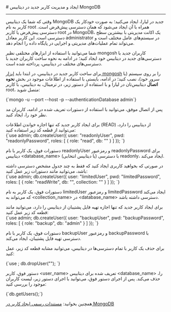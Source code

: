 

<Layout>
<Head>
<title>مستندات ایجاد و مدیریت کاربر جدید در دیتابیس MongoDB - لیارا</title>
</Head>
# ایجاد و مدیریت کاربر جدید در دیتابیس MongoDB
<hr className="mb-2" />

وقتی که شما یک دیتابیس MongoDB جدید در لیارا، ایجاد می‌کنید؛ به صورت خودکار یک کاربر به نام root همراه با آن ایجاد می‌شود که همان دسترسی پیش‌فرض است.
دسترسی پیش‌فرض یا کاربر <Important>root</Important> در MongoDB، یک اکانت مدیریتی با بیشترین سطح دسترسی است. این کاربر معادل administrator در سیستم‌های عامل مختلف است و می‌تواند تمام عملیات‌های مدیریتی و اجرایی در پایگاه داده را انجام دهد.
<div className="h-2" />

شما می‌توانید با استفاده از ابزارهای مختلفی نظیر mongosh کاربران جدید با دسترسی‌های جدید 
در دیتابیس خود ایجاد کنید؛ در ادامه به نحوه ساخت کاربران جدید با دسترسی‌های مختلف در دیتابیس، پرداخته شده است.
<div className="h-2" />

برای ساخت کاربر جدید در دیتابیس، در ابتدا باید <a href="/dbaas/mongodb/how-tos/connect-via-cli/mongosh/" className="text-[#2196f3]">ابزار mongosh</a> را بر روی سیستم (یا سرور خود)، نصب کنید؛ در ادامه، بایستی با استفاده از اطلاعات موجود در بخش **نحوه اتصال** دیتابیس‌تان در لیارا و با استفاده از دستور زیر، در ترمینال، به دیتابیس، با کاربر root، متصل شوید: 

<div className="h-4" />
    <div dir='ltr'>
    <Highlight className="bash">
        {`mongo -u <user_name> --port <port> --host <host_name> -p <password> --authenticationDatabase admin`}
    </Highlight>
    </div>
<div className="h-4" />

پس از اتصال موفق، می‌توانید با استفاده از دستورات تعریف شده در ادامه، کاربران مد نظر خود را، ایجاد کنید.

<Section id="create-readonly-user" title="ساخت کاربر با دسترسی Read-Only " />
برای ایجاد کاربر جدید که تنها اجازه خواندن اطلاعات (READ) از دیتابیس را دارد، 
می‌توانید از قطعه کد زیر استفاده کنید:

<div className="h-4" />
    <div dir='ltr'>
    <Highlight className="mongodb">
        {`use admin;
db.createUser({
  user: "readonlyUser",
  pwd: "readonlyPassword",
  roles: [
    { role: "read", db: "<database_name>" }
  ]
});
`}
    </Highlight>
    </div>
<div className="h-4" />

دستورات فوق، یک کاربر با نام <Important>readonlyUser</Important> و رمزعبور <Important>readonlyPassword</Important> برای دیتابیس \<database_name\> (یا دیتابیس انتخابی) با دسترسی readonly، ایجاد می‌کند.


<Section id="create-limited-user" title="ساخت کاربر با دسترسی محدود به برخی جداول" />
در صورتی که بخواهید کاربری ایجاد کنید که فقط به چند جدول مشخص دسترسی داشته باشد، می‌توانید مانند دستورات زیر عمل کنید:


<div className="h-4" />
    <div dir='ltr'>
    <Highlight className="mongodb">
        {`use admin;
db.createUser({
  user: "limitedUser",
  pwd: "limitedPassword",
  roles: [
    {
      role: "readWrite",
      db: "<database_name>",
      collection: "<collection_name>"
    }
  ]
});
`}
    </Highlight>
    </div>
<div className="h-4" />

دستورات فوق، یک کاربر به نام <Important>limitedUser</Important> و رمزعبور <Important>limitedPassword</Important> ایجاد می‌کند که می‌تواند 
به \<collection_name\> در \<database_name\> دسترسی داشته باشد.

<Section id="create-backup-user" title="ساخت کاربر برای تهیه فایل پشتیبان" />
برای ایجاد کاربر جدید که تنها اجازه تهیه فایل پشتیبان از دیتابیس را دارد، 
می‌توانید مانند قطعه کد زیر عمل کنید:

<div className="h-4" />
    <div dir='ltr'>
    <Highlight className="mongodb">
        {`use admin;
db.createUser({
  user: "backupUser",
  pwd: "backupPassword",
  roles: [
    { role: "backup", db: "admin" }
  ]
});
`}
    </Highlight>
    </div>
<div className="h-4" />

دستورات فوق، یک کاربر با نام <Important>backupUser</Important> و رمزعبور <Important>backupPassword</Important> با دسترسی تهیه فایل پشتیبان، ایجاد می‌کند.



<Section id="delete-user" title="حذف یک کاربر" />

برای حذف یک کاربر با تمام دسترسی‌ها در دیتابیس، می‌توانید مشابه قطعه کد زیر، عمل کنید:

<div className="h-4" />
<div dir='ltr'>
    <Highlight className="mongodb">
        {`use <database_name>;
db.dropUser("<user_name>");
`}
    </Highlight>
</div>
<div className="h-4" />

دستور فوق، کاربر \<user_name\> تعریف شده برای دیتابیس \<database_name\> را، حذف می‌کند.
پس از اجرای دستور فوق، می‌توانید با اجرای دستور زیر، لیست کاربران موجود را بررسی کنید: 

<div className="h-4" />
<div dir='ltr'>
    <Highlight className="mongodb">
        {`db.getUsers();`}
    </Highlight>
</div>

<Alert variant="success">
<p>
همچنین بخوانید: <a href="https://www.mongodb.com/docs/manual/reference/method/db.createUser/" className="text-[#2196f3]">مستندات رسمی ایجاد کاربر در MongoDB</a>
</p>
</Alert>

</Layout>